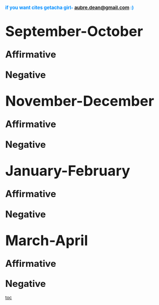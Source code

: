 ====<span style="font-size: 1.066em;"><span style="color: #008dff;">if you want cites getacha girl- [[mailto:aubre.dean@gmail.com|aubre.dean@gmail.com]] :)</span></span>==== 
=<span style="font-size: 1.6em;">September-October</span>= 
==<span style="font-size: 1.4em;">Affirmative</span>== 
==<span style="font-size: 1.4em;">Negative</span>== 

=<span style="font-size: 1.6em;">November-December</span>= 
==<span style="font-size: 1.4em;">Affirmative</span>== 
==<span style="font-size: 1.4em;">Negative</span>== 

=<span style="font-size: 1.6em;">January-February</span>= 
==<span style="font-size: 1.4em;">Affirmative</span>== 
==<span style="font-size: 1.4em;">Negative</span>== 

=<span style="font-size: 1.6em;">March-April</span>= 
==<span style="font-size: 1.4em;">Affirmative</span>== 
==<span style="font-size: 1.4em;">Negative</span>== 
[[toc]]